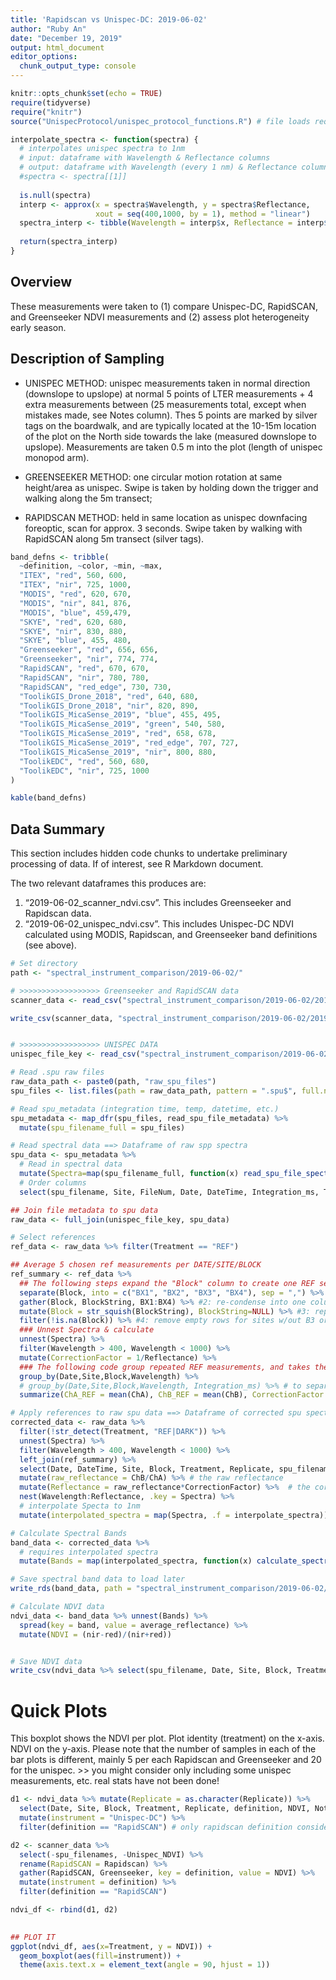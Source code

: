 ```yaml
---
title: 'Rapidscan vs Unispec-DC: 2019-06-02'
author: "Ruby An"
date: "December 19, 2019"
output: html_document
editor_options: 
  chunk_output_type: console
---
```


```r
knitr::opts_chunk$set(echo = TRUE)
require(tidyverse)
require("knitr")
source("UnispecProtocol/unispec_protocol_functions.R") # file loads required functions

interpolate_spectra <- function(spectra) {
  # interpolates unispec spectra to 1nm 
  # input: dataframe with Wavelength & Reflectance columns
  # output: dataframe with Wavelength (every 1 nm) & Reflectance columns 
  #spectra <- spectra[[1]]
  
  is.null(spectra)
  interp <- approx(x = spectra$Wavelength, y = spectra$Reflectance, 
                   xout = seq(400,1000, by = 1), method = "linear")
  spectra_interp <- tibble(Wavelength = interp$x, Reflectance = interp$y)
  
  return(spectra_interp)
}
```


## Overview 
These measurements were taken to (1) compare Unispec-DC, RapidSCAN, and Greenseeker NDVI measurements and (2) assess plot heterogeneity early season. 

## Description of Sampling 


- UNISPEC METHOD: unispec measurements taken in normal direction (downslope to upslope) at normal 5 points of LTER measurements + 4 extra measurements between (25 measurements total, except when mistakes made, see Notes column). Thes 5 points are marked by silver tags on the boardwalk, and are typically located at the 10-15m location of the plot on the North side towards the lake (measured downslope to upslope). Measurements are taken 0.5 m into the plot (length of unispec monopod arm).

- GREENSEEKER METHOD: one circular motion rotation at same height/area as unispec. Swipe is taken by holding down the trigger and walking along the 5m transect; 

- RAPIDSCAN METHOD: held in same location as unispec downfacing foreoptic, scan for approx. 3 seconds. Swipe taken by walking with RapidSCAN along 5m transect (silver tags). 

```r
band_defns <- tribble(
  ~definition, ~color, ~min, ~max,
  "ITEX", "red", 560, 600,
  "ITEX", "nir", 725, 1000,
  "MODIS", "red", 620, 670, 
  "MODIS", "nir", 841, 876,
  "MODIS", "blue", 459,479,
  "SKYE", "red", 620, 680,
  "SKYE", "nir", 830, 880,
  "SKYE", "blue", 455, 480,
  "Greenseeker", "red", 656, 656,
  "Greenseeker", "nir", 774, 774, 
  "RapidSCAN", "red", 670, 670,
  "RapidSCAN", "nir", 780, 780,
  "RapidSCAN", "red_edge", 730, 730, 
  "ToolikGIS_Drone_2018", "red", 640, 680,
  "ToolikGIS_Drone_2018", "nir", 820, 890,
  "ToolikGIS_MicaSense_2019", "blue", 455, 495,
  "ToolikGIS_MicaSense_2019", "green", 540, 580,
  "ToolikGIS_MicaSense_2019", "red", 658, 678,
  "ToolikGIS_MicaSense_2019", "red_edge", 707, 727,
  "ToolikGIS_MicaSense_2019", "nir", 800, 880,
  "ToolikEDC", "red", 560, 680,
  "ToolikEDC", "nir", 725, 1000
)

kable(band_defns)
```


## Data Summary  
This section includes hidden code chunks to undertake preliminary processing of data. If of interest, see R Markdown document. 

The two relevant dataframes this produces are:

1. "2019-06-02_scanner_ndvi.csv". This includes Greenseeker and Rapidscan data. 
2. "2019-06-02_unispec_ndvi.csv". This includes Unispec-DC NDVI calculated using MODIS, Rapidscan, and Greenseeker band definitions (see above). 

```r

# Set directory 
path <- "spectral_instrument_comparison/2019-06-02/"

# >>>>>>>>>>>>>>>>>> Greenseeker and RapidSCAN data 
scanner_data <- read_csv("spectral_instrument_comparison/2019-06-02/2019-06-02_LMAT_spectral-instrument-comparison.csv")

write_csv(scanner_data, "spectral_instrument_comparison/2019-06-02/2019-06-02_scanner_ndvi.csv")


# >>>>>>>>>>>>>>>>>> UNISPEC DATA 
unispec_file_key <- read_csv("spectral_instrument_comparison/2019-06-02/2019-06-02_LMAT_unispec_file_key.csv")

# Read .spu raw files
raw_data_path <- paste0(path, "raw_spu_files")
spu_files <- list.files(path = raw_data_path, pattern = ".spu$", full.names = T, recursive=T)

# Read spu_metadata (integration time, temp, datetime, etc.) 
spu_metadata <- map_dfr(spu_files, read_spu_file_metadata) %>% 
  mutate(spu_filename_full = spu_files)

# Read spectral data ==> Dataframe of raw spp spectra
spu_data <- spu_metadata %>% 
  # Read in spectral data
  mutate(Spectra=map(spu_filename_full, function(x) read_spu_file_spectra(x))) %>% 
  # Order columns 
  select(spu_filename, Site, FileNum, Date, DateTime, Integration_ms, Temp, Remarks, Spectra, everything())

## Join file metadata to spu data 
raw_data <- full_join(unispec_file_key, spu_data)

# Select references 
ref_data <- raw_data %>% filter(Treatment == "REF")

## Average 5 chosen ref measurements per DATE/SITE/BLOCK 
ref_summary <- ref_data %>% 
  ## The following steps expand the "Block" column to create one REF set per Block per Site. This structure is necessary for situtations where different refs are used for different blocks at the same site. 
  separate(Block, into = c("BX1", "BX2", "BX3", "BX4"), sep = ",") %>% #1: expand string entry in "Block" into separate columns -- NOTE: this step throws a "Warning: Expected 4 pieces." for sites w/less than 4 blocks
  gather(Block, BlockString, BX1:BX4) %>% #2: re-condense into one column, generates correct number of rows per site AND per block
  mutate(Block = str_squish(BlockString), BlockString=NULL) %>% #3: replace placeholder column names w/"B1-B4". Also removes whitespace from BlockString contents introduced by "separate" function
  filter(!is.na(Block)) %>% #4: remove empty rows for sites w/out B3 or B4
  ### Unnest Spectra & calculate
  unnest(Spectra) %>% 
  filter(Wavelength > 400, Wavelength < 1000) %>% 
  mutate(CorrectionFactor = 1/Reflectance) %>% 
  ### The following code group repeated REF measurements, and takes the mean 
  group_by(Date,Site,Block,Wavelength) %>% 
  # group_by(Date,Site,Block,Wavelength, Integration_ms) %>% # to separate integration times
  summarize(ChA_REF = mean(ChA), ChB_REF = mean(ChB), CorrectionFactor = mean(ChA/ChB), int_REF = mean(Integration_ms), Notes_REF = str_c(Notes, collapse = "; "), ref_filenames = str_c(spu_filename,collapse = ", "))

# Apply references to raw spu data ==> Dataframe of corrected spu spectra 
corrected_data <- raw_data %>% 
  filter(!str_detect(Treatment, "REF|DARK")) %>% 
  unnest(Spectra) %>% 
  filter(Wavelength > 400, Wavelength < 1000) %>% 
  left_join(ref_summary) %>% 
  select(Date, DateTime, Site, Block, Treatment, Replicate, spu_filename, FileNum, Integration_ms, Weather, Notes, Notes_REF, ref_filenames, int_REF, Wavelength, ChB, ChA, ChB_REF, ChA_REF, CorrectionFactor) %>%
  mutate(raw_reflectance = ChB/ChA) %>% # the raw reflectance
  mutate(Reflectance = raw_reflectance*CorrectionFactor) %>%  # the corrected reflectance
  nest(Wavelength:Reflectance, .key = Spectra) %>% 
  # interpolate Specta to 1nm 
  mutate(interpolated_spectra = map(Spectra, .f = interpolate_spectra)) # Spectra must have "Reflectance" column

# Calculate Spectral Bands 
band_data <- corrected_data %>% 
  # requires interpolated spectra
  mutate(Bands = map(interpolated_spectra, function(x) calculate_spectral_bands(x, band_defns = band_defns, instrument = c("MODIS", "Greenseeker", "RapidSCAN")))) 

# Save spectral band data to load later 
write_rds(band_data, path = "spectral_instrument_comparison/2019-06-02/2019-06-02_unispec_spectral_bands.rds")

# Calculate NDVI data 
ndvi_data <- band_data %>% unnest(Bands) %>% 
  spread(key = band, value = average_reflectance) %>% 
  mutate(NDVI = (nir-red)/(nir+red))


# Save NDVI data
write_csv(ndvi_data %>% select(spu_filename, Date, Site, Block, Treatment, Replicate, definition, NDVI), path = "spectral_instrument_comparison/2019-06-02/2019-06-02_unispec_ndvi.csv")
```



# Quick Plots

This boxplot shows the NDVI per plot. Plot identity (treatment) on the x-axis. NDVI on the y-axis. Please note that the number of samples in each of the bar plots is different, mainly 5 per each Rapidscan and Greenseeker and 20 for the unispec. >> you might consider only including some unispec measurements, etc. real stats have not been done! 
```r

d1 <- ndvi_data %>% mutate(Replicate = as.character(Replicate)) %>% 
  select(Date, Site, Block, Treatment, Replicate, definition, NDVI, Notes) %>% 
  mutate(instrument = "Unispec-DC") %>% 
  filter(definition == "RapidSCAN") # only rapidscan definition considered, can alter to also look at greenseeker 

d2 <- scanner_data %>% 
  select(-spu_filenames, -Unispec_NDVI) %>% 
  rename(RapidSCAN = Rapidscan) %>% 
  gather(RapidSCAN, Greenseeker, key = definition, value = NDVI) %>% 
  mutate(instrument = definition) %>% 
  filter(definition == "RapidSCAN")

ndvi_df <- rbind(d1, d2)

  
## PLOT IT
ggplot(ndvi_df, aes(x=Treatment, y = NDVI)) +
  geom_boxplot(aes(fill=instrument)) +
  theme(axis.text.x = element_text(angle = 90, hjust = 1))
```


